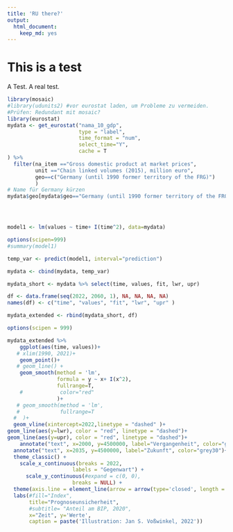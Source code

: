 ```yaml
---
title: 'RU there?'
output:
  html_document:
    keep_md: yes
---
```


# This is a test

A Test. A real test.

```r
library(mosaic) 
#library(udunits2) #vor eurostat laden, um Probleme zu vermeiden. 
#Prüfen: Redundant mit mosaic?
library(eurostat)
mydata <- get_eurostat("nama_10_gdp",
                       type = "label",
                       time_format = "num",
                       select_time="Y",
                       cache = T
) %>%
  filter(na_item =="Gross domestic product at market prices",
         unit =="Chain linked volumes (2015), million euro",
         geo==c("Germany (until 1990 former territory of the FRG)")
         )
# Name für Germany kürzen
mydata$geo[mydata$geo=="Germany (until 1990 former territory of the FRG)"] <- "Germany"




model1 <- lm(values ~ time+ I(time^2), data=mydata)

options(scipen=999)
#summary(model1)

temp_var <- predict(model1, interval="prediction")

mydata <- cbind(mydata, temp_var)
```


```r

mydata_short <- mydata %>% select(time, values, fit, lwr, upr)

df <- data.frame(seq(2022, 2060, 1), NA, NA, NA, NA)
names(df) <- c("time", "values", "fit", "lwr", "upr" )

mydata_extended <- rbind(mydata_short, df)

options(scipen = 999)

mydata_extended %>%
    ggplot(aes(time, values))+
   # xlim(1990, 2021)+
    geom_point()+
   # geom_line() +
    geom_smooth(method = 'lm', 
                formula = y ~ x+ I(x^2),
                fullrange=T,
    #            color="red"
                )+
   # geom_smooth(method = 'lm',
   #             fullrange=T
  #  )+
  geom_vline(xintercept=2022,linetype = "dashed" )+
geom_line(aes(y=lwr), color = "red", linetype = "dashed")+
geom_line(aes(y=upr), color = "red", linetype = "dashed")+
    annotate("text", x=2000, y=4500000, label="Vergangenheit", color="grey30")+
  annotate("text", x=2035, y=4500000, label="Zukunft", color="grey30")+
  theme_classic() +
    scale_x_continuous(breaks = 2022,
                     labels = "Gegenwart") +
      scale_y_continuous(#expand = c(0, 0), 
                     breaks = NULL) +
  theme(axis.line = element_line(arrow = arrow(type='closed', length = unit(5,'pt'))))+
  labs(#fill="Index",
       title="Prognoseunsicherheit",
       #subtitle= "Anteil am BIP, 2020",
       x="Zeit", y='Werte',
       caption = paste('Illustration: Jan S. Voßwinkel, 2022'))



```





